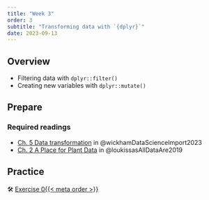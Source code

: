 ```yaml
---
title: "Week 3"
order: 3
subtitle: "Transforming data with `{dplyr}`"
date: 2023-09-13
---
```


## Overview

-   Filtering data with `dplyr::filter()`
-   Creating new variables with `dplyr::mutate()`

## Prepare

### Required readings

-   [Ch. 5 Data transformation](https://r4ds.hadley.nz/data-transform) in @wickhamDataScienceImport2023
-   [Ch. 2 A Place for Plant Data](https://direct.mit.edu/books/oa-monograph/4323/chapter/181049/A-PLACE-FOR-PLANT-DATA) in @loukissasAllDataAre2019

## Practice

🛠️️ [Exercise 0{{< meta order >}}](../exercises/exercise_0{{< meta order >}}.html)
